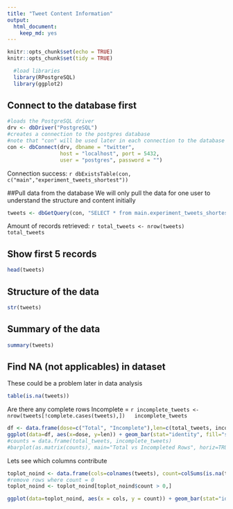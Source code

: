 ```yaml
---
title: "Tweet Content Information"
output: 
  html_document: 
    keep_md: yes
---
```


```r
knitr::opts_chunk$set(echo = TRUE)
knitr::opts_chunk$set(tidy = TRUE)
```

```r
  #load libraries
  library(RPostgreSQL)
  library(ggplot2)
```

## Connect to the database first
```r
#loads the PostgreSQL driver
drv <- dbDriver("PostgreSQL")
#creates a connection to the postgres database
#note that "con" will be used later in each connection to the database
con <- dbConnect(drv, dbname = "twitter",
                 host = "localhost", port = 5432,
                 user = "postgres", password = "")
```

Connection success: `r dbExistsTable(con, c("main","experiment_tweets_shortest"))`

##Pull data from the database
We will only pull the data for one user to understand the structure and content initially

```r
tweets <- dbGetQuery(con, "SELECT * from main.experiment_tweets_shortest where \"USERNAME\" = 'Londs_'")
```

Amount of records retrieved: `r total_tweets <- nrow(tweets)
  total_tweets`

## Show first 5 records
```r
head(tweets)
```

## Structure of the data

```r
str(tweets)
```

## Summary of the data

```r
summary(tweets)
```

## Find NA (not applicables) in dataset 
These could be a problem later in data analysis
```r
table(is.na(tweets))
```

Are there any complete rows
Incomplete = `r incomplete_tweets <- nrow(tweets[!complete.cases(tweets),])
  incomplete_tweets`

```r
df <- data.frame(dose=c("Total", "Incomplete"),len=c(total_tweets, incomplete_tweets))
ggplot(data=df, aes(x=dose, y=len)) + geom_bar(stat="identity", fill="steelblue") + theme_minimal() + coord_flip() + theme(axis.title=element_blank())
#counts = data.frame(total_tweets, incomplete_tweets)
#barplot(as.matrix(counts), main="Total vs Incompleted Rows", horiz=TRUE, names.arg=c("Total", "Incomplete"), row=c("darkblue","red"))
```

Lets see which columns contribute
```r
toplot_noind <- data.frame(cols=colnames(tweets), count=colSums(is.na(tweets)))
#remove rows where count = 0
toplot_noind <- toplot_noind[toplot_noind$count > 0,]

ggplot(data=toplot_noind, aes(x = cols, y = count)) + geom_bar(stat="identity", fill="steelblue") + theme_minimal() + theme(axis.title=element_blank())+theme(axis.text.x = element_text(angle = 90, hjust = 1))
```
